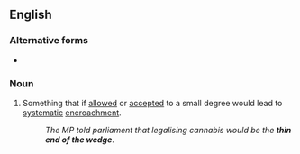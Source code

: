==English==

===Alternative forms===
* {{l|en|thin edge of the wedge}}

===Noun===
{{head|en|noun|head=the [[thin]] [[end]] [[of]] [[the]] [[wedge]]}}

# {{label|en|idiomatic}} Something that if [[allowed]] or [[accepted]] to a small degree would lead to [[systematic]] [[encroachment]].
#: ''The MP told parliament that legalising cannabis would be the '''thin end of the wedge'''''.